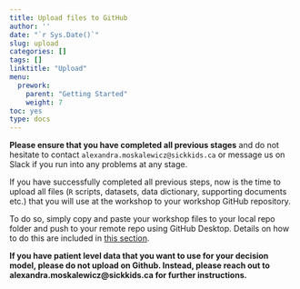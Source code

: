 ```yaml
---
title: Upload files to GitHub
author: ''
date: "`r Sys.Date()`"
slug: upload
categories: []
tags: []
linktitle: "Upload"
menu:
  prework:
    parent: "Getting Started"
    weight: 7
toc: yes
type: docs
---
```


**Please ensure that you have completed all previous stages** and do not hesitate to contact `alexandra.moskalewicz@sickkids.ca` or message us on Slack if you run into any problems at any stage. 

If you have successfully completed all previous steps, now is the time to upload all files (`R` scripts, datasets, data dictionary, supporting documents etc.) that you will use at the workshop to your workshop GitHub repository. 

To do so, simply copy and paste your workshop files to your local repo folder and push to your remote repo using GitHub Desktop. Details on how to do this are included in [this section](/prework/github).

**If you have patient level data that you want to use for your decision model, please do not upload on Github. Instead, please reach out to alexandra.moskalewicz@sickkids.ca for further instructions.**

